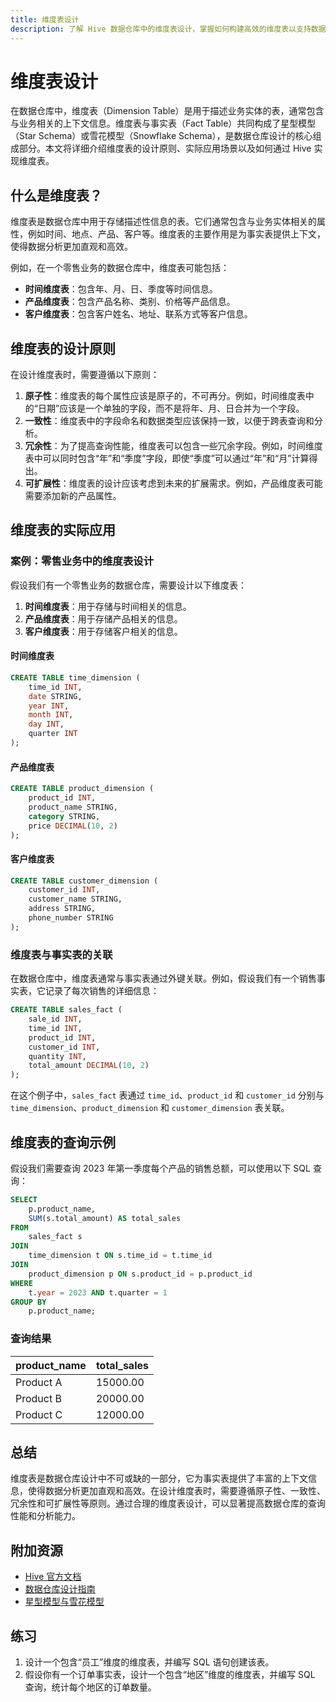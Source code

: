 ```yaml
---
title: 维度表设计
description: 了解 Hive 数据仓库中的维度表设计，掌握如何构建高效的维度表以支持数据分析。
---
```


# 维度表设计

在数据仓库中，维度表（Dimension Table）是用于描述业务实体的表，通常包含与业务相关的上下文信息。维度表与事实表（Fact Table）共同构成了星型模型（Star Schema）或雪花模型（Snowflake Schema），是数据仓库设计的核心组成部分。本文将详细介绍维度表的设计原则、实际应用场景以及如何通过 Hive 实现维度表。

## 什么是维度表？

维度表是数据仓库中用于存储描述性信息的表。它们通常包含与业务实体相关的属性，例如时间、地点、产品、客户等。维度表的主要作用是为事实表提供上下文，使得数据分析更加直观和高效。

例如，在一个零售业务的数据仓库中，维度表可能包括：
- **时间维度表**：包含年、月、日、季度等时间信息。
- **产品维度表**：包含产品名称、类别、价格等产品信息。
- **客户维度表**：包含客户姓名、地址、联系方式等客户信息。

## 维度表的设计原则

在设计维度表时，需要遵循以下原则：

1. **原子性**：维度表的每个属性应该是原子的，不可再分。例如，时间维度表中的“日期”应该是一个单独的字段，而不是将年、月、日合并为一个字段。
2. **一致性**：维度表中的字段命名和数据类型应该保持一致，以便于跨表查询和分析。
3. **冗余性**：为了提高查询性能，维度表可以包含一些冗余字段。例如，时间维度表中可以同时包含“年”和“季度”字段，即使“季度”可以通过“年”和“月”计算得出。
4. **可扩展性**：维度表的设计应该考虑到未来的扩展需求。例如，产品维度表可能需要添加新的产品属性。

## 维度表的实际应用

### 案例：零售业务中的维度表设计

假设我们有一个零售业务的数据仓库，需要设计以下维度表：

1. **时间维度表**：用于存储与时间相关的信息。
2. **产品维度表**：用于存储产品相关的信息。
3. **客户维度表**：用于存储客户相关的信息。

#### 时间维度表

```sql
CREATE TABLE time_dimension (
    time_id INT,
    date STRING,
    year INT,
    month INT,
    day INT,
    quarter INT
);
```

#### 产品维度表

```sql
CREATE TABLE product_dimension (
    product_id INT,
    product_name STRING,
    category STRING,
    price DECIMAL(10, 2)
);
```

#### 客户维度表

```sql
CREATE TABLE customer_dimension (
    customer_id INT,
    customer_name STRING,
    address STRING,
    phone_number STRING
);
```

### 维度表与事实表的关联

在数据仓库中，维度表通常与事实表通过外键关联。例如，假设我们有一个销售事实表，它记录了每次销售的详细信息：

```sql
CREATE TABLE sales_fact (
    sale_id INT,
    time_id INT,
    product_id INT,
    customer_id INT,
    quantity INT,
    total_amount DECIMAL(10, 2)
);
```

在这个例子中，`sales_fact` 表通过 `time_id`、`product_id` 和 `customer_id` 分别与 `time_dimension`、`product_dimension` 和 `customer_dimension` 表关联。

## 维度表的查询示例

假设我们需要查询 2023 年第一季度每个产品的销售总额，可以使用以下 SQL 查询：

```sql
SELECT 
    p.product_name,
    SUM(s.total_amount) AS total_sales
FROM 
    sales_fact s
JOIN 
    time_dimension t ON s.time_id = t.time_id
JOIN 
    product_dimension p ON s.product_id = p.product_id
WHERE 
    t.year = 2023 AND t.quarter = 1
GROUP BY 
    p.product_name;
```

### 查询结果

| product_name | total_sales |
|--------------|-------------|
| Product A    | 15000.00    |
| Product B    | 20000.00    |
| Product C    | 12000.00    |

## 总结

维度表是数据仓库设计中不可或缺的一部分，它为事实表提供了丰富的上下文信息，使得数据分析更加直观和高效。在设计维度表时，需要遵循原子性、一致性、冗余性和可扩展性等原则。通过合理的维度表设计，可以显著提高数据仓库的查询性能和分析能力。

## 附加资源

- [Hive 官方文档](https://hive.apache.org/)
- [数据仓库设计指南](https://www.kimballgroup.com/data-warehouse-business-intelligence-resources/)
- [星型模型与雪花模型](https://en.wikipedia.org/wiki/Star_schema)

## 练习

1. 设计一个包含“员工”维度的维度表，并编写 SQL 语句创建该表。
2. 假设你有一个订单事实表，设计一个包含“地区”维度的维度表，并编写 SQL 查询，统计每个地区的订单数量。
